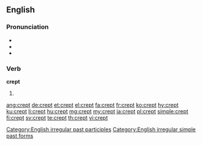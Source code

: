 ==English==

===Pronunciation===
* {{IPA|/ˈkrɛpt/|lang=en}}
* {{audio|en-us-crept.ogg|Audio (US)|lang=en}}
* {{rhymes|ɛpt|lang=en}}

===Verb===
'''crept'''

# {{en-past of|creep}}

[[Category:English irregular past participles]]
[[Category:English irregular simple past forms]]

[[ang:crept]]
[[de:crept]]
[[et:crept]]
[[el:crept]]
[[fa:crept]]
[[fr:crept]]
[[ko:crept]]
[[hy:crept]]
[[ku:crept]]
[[li:crept]]
[[hu:crept]]
[[mg:crept]]
[[my:crept]]
[[ja:crept]]
[[pl:crept]]
[[simple:crept]]
[[fi:crept]]
[[sv:crept]]
[[te:crept]]
[[th:crept]]
[[vi:crept]]
